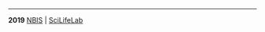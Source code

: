 
<hr/>

<div>
<span style="float:left; vertical-align:middle">
<b>2019</b> [NBIS](https://nbis.se/) | [SciLifeLab](https://www.scilifelab.se/)
</span>
<span style="float:right; vertical-align:middle">
<span class="footericon" style="padding-right:4px; padding-left:4px">
<a href="https://nbis.se/"><i class="fas fa-globe-americas"></i></a>
</span>
<span class="footericon" style="padding-right:4px; padding-left:4px">
<a href="https://twitter.com/NBISwe"><i class="fab fa-twitter"></i></a>
</span>
<span class="footericon" style="padding-left:4px">
<a href="https://www.linkedin.com/company/nbisweden/"><i class="fab fa-linkedin"></i></a>
</span>
</span>
</div>
